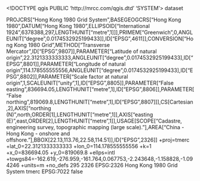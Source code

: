 <!DOCTYPE qgis PUBLIC 'http://mrcc.com/qgis.dtd' 'SYSTEM'>
<qgis version="3.34.3-Prizren">
  <identifier></identifier>
  <parentidentifier></parentidentifier>
  <language></language>
  <type>dataset</type>
  <title></title>
  <abstract></abstract>
  <links/>
  <dates/>
  <fees></fees>
  <encoding></encoding>
  <crs>
    <spatialrefsys nativeFormat="Wkt">
      <wkt>PROJCRS["Hong Kong 1980 Grid System",BASEGEOGCRS["Hong Kong 1980",DATUM["Hong Kong 1980",ELLIPSOID["International 1924",6378388,297,LENGTHUNIT["metre",1]]],PRIMEM["Greenwich",0,ANGLEUNIT["degree",0.0174532925199433]],ID["EPSG",4611]],CONVERSION["Hong Kong 1980 Grid",METHOD["Transverse Mercator",ID["EPSG",9807]],PARAMETER["Latitude of natural origin",22.3121333333333,ANGLEUNIT["degree",0.0174532925199433],ID["EPSG",8801]],PARAMETER["Longitude of natural origin",114.178555555556,ANGLEUNIT["degree",0.0174532925199433],ID["EPSG",8802]],PARAMETER["Scale factor at natural origin",1,SCALEUNIT["unity",1],ID["EPSG",8805]],PARAMETER["False easting",836694.05,LENGTHUNIT["metre",1],ID["EPSG",8806]],PARAMETER["False northing",819069.8,LENGTHUNIT["metre",1],ID["EPSG",8807]]],CS[Cartesian,2],AXIS["northing (N)",north,ORDER[1],LENGTHUNIT["metre",1]],AXIS["easting (E)",east,ORDER[2],LENGTHUNIT["metre",1]],USAGE[SCOPE["Cadastre, engineering survey, topographic mapping (large scale)."],AREA["China - Hong Kong - onshore and offshore."],BBOX[22.13,113.76,22.58,114.51]],ID["EPSG",2326]]</wkt>
      <proj4>+proj=tmerc +lat_0=22.3121333333333 +lon_0=114.178555555556 +k=1 +x_0=836694.05 +y_0=819069.8 +ellps=intl +towgs84=-162.619,-276.959,-161.764,0.067753,-2.243648,-1.158828,-1.094246 +units=m +no_defs</proj4>
      <srsid>295</srsid>
      <srid>2326</srid>
      <authid>EPSG:2326</authid>
      <description>Hong Kong 1980 Grid System</description>
      <projectionacronym>tmerc</projectionacronym>
      <ellipsoidacronym>EPSG:7022</ellipsoidacronym>
      <geographicflag>false</geographicflag>
    </spatialrefsys>
  </crs>
  <extent/>
</qgis>

